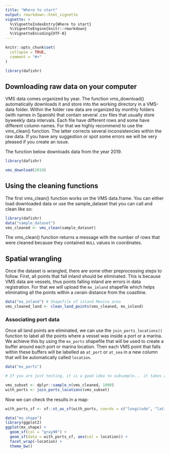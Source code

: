 ```yaml
---
title: "Where to start"
output: rmarkdown::html_vignette
vignette: >
  %\VignetteIndexEntry{Where to start}
  %\VignetteEngine{knitr::rmarkdown}
  %\VignetteEncoding{UTF-8}
---
```


```r
knitr::opts_chunk$set(
  collapse = TRUE,
  comment = "#>"
)
```

```r
library(dafishr)
```

## Downloading raw data on your computer

VMS data comes organized by year. The function vms_download() automatically
downloads it and store into the working directory in a VMS-data folder. Within
the folder raw data are organized by monthly folders (with names in Spanish)
that contain several .csv files that usually store byweekly data intervals.
Each file have different rows and some have different column names. For that we
highly recommend to use the vms_clean() function. The latter corrects several
inconsistencies within the raw data. If you have any suggestion or spot some
errors we will be very pleased if you create an issue.

The function below downloads data from the year 2019.

```r
library(dafishr)

vms_download(2019)
```


## Using the cleaning functions

The first vms_clean() function works on the VMS data.frame. You can either load
downloaded data or use the sample_dataset that you can call and clean like so:

```r

library(dafishr)
data("sample_dataset")
vms_cleaned <- vms_clean(sample_dataset)

```

The vms_clean() function returns a message with the number of rows that were
cleaned because they contained `NULL` values in coordinates.

## Spatial wrangling

Once the dataset is wrangled, there are some other preprocessing steps to follow. First, all points that fall inland should be eliminated. This is because VMS data are vessels, thus points falling inland are errors in data registration. For that we will upload the `mx_inland` shapefile which helps eliminating all the points within a cerain distance from the coastline. 

```r

data("mx_inland") # Shapefile of inland Mexico area
vms_cleaned_land <- clean_land_points(vms_cleaned, mx_inland)

```


### Associating port data

Once all land points are eliminated, we can use the `join_ports_locations()` function to label all the points where a vessel was inside a port or a marina. We achieve this by using the `mx_ports` shapefile that will be used to create a buffer around each port or marina location. Then each VMS point that falls within these buffers will be labelled as `at_port` or `at_sea` in a new column that will be automatically called `location`. 

```r

data("mx_ports")

# If you are just testing, it is a good idea to subsample... it takes a while on the full data!

vms_subset <- dplyr::sample_n(vms_cleaned, 1000)
with_ports <- join_ports_locations(vms_subset)

```

Now we can check the results in a map: 

```r

with_ports_sf <- sf::st_as_sf(with_ports, coords = c("longitude", "latitude"), crs = 4326)

data("mx_shape")
library(ggplot2)
ggplot(mx_shape) +
  geom_sf(col = "gray90") +
  geom_sf(data = with_ports_sf, aes(col = location)) +
  facet_wrap(~location) +
  theme_bw()
```

